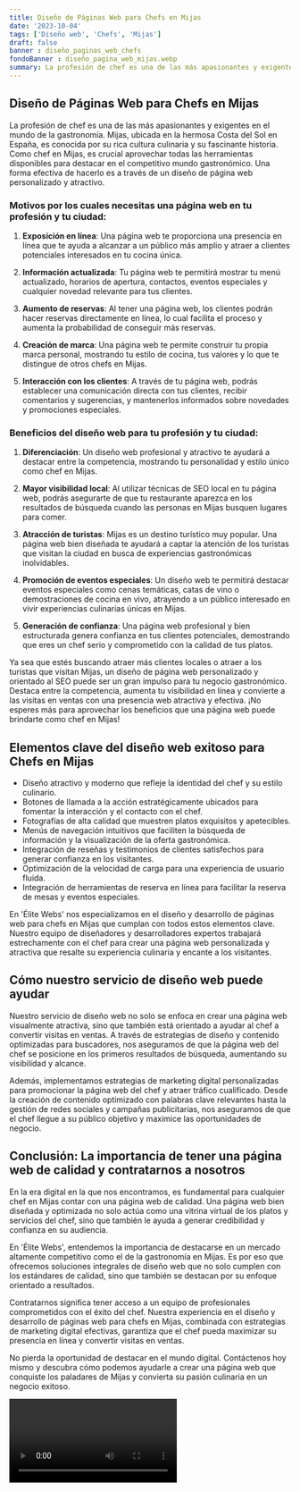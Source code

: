 ```yaml
---
title: Diseño de Páginas Web para Chefs en Mijas
date: '2023-10-04'
tags: ['Diseño web', 'Chefs', 'Mijas']
draft: false
banner : diseño_paginas_web_chefs
fondoBanner : diseño_pagina_web_mijas.webp
summary: La profesión de chef es una de las más apasionantes y exigentes en el mundo de la gastronomía. Mijas, ubicada en la hermosa Costa del Sol en España, es conocida por su rica cultura culinaria y su fascinante historia. Como chef en Mijas, es crucial aprovechar todas las herramientas disponibles para destacar en el competitivo mundo gastronómico. Una forma efectiva de hacerlo es a través de un diseño de página web personalizado y atractivo.
---
```


## Diseño de Páginas Web para Chefs en Mijas

La profesión de chef es una de las más apasionantes y exigentes en el mundo de la gastronomía. Mijas, ubicada en la hermosa Costa del Sol en España, es conocida por su rica cultura culinaria y su fascinante historia. Como chef en Mijas, es crucial aprovechar todas las herramientas disponibles para destacar en el competitivo mundo gastronómico. Una forma efectiva de hacerlo es a través de un diseño de página web personalizado y atractivo.

### Motivos por los cuales necesitas una página web en tu profesión y tu ciudad:

1. **Exposición en línea**: Una página web te proporciona una presencia en línea que te ayuda a alcanzar a un público más amplio y atraer a clientes potenciales interesados en tu cocina única.

2. **Información actualizada**: Tu página web te permitirá mostrar tu menú actualizado, horarios de apertura, contactos, eventos especiales y cualquier novedad relevante para tus clientes.

3. **Aumento de reservas**: Al tener una página web, los clientes podrán hacer reservas directamente en línea, lo cual facilita el proceso y aumenta la probabilidad de conseguir más reservas.

4. **Creación de marca**: Una página web te permite construir tu propia marca personal, mostrando tu estilo de cocina, tus valores y lo que te distingue de otros chefs en Mijas.

5. **Interacción con los clientes**: A través de tu página web, podrás establecer una comunicación directa con tus clientes, recibir comentarios y sugerencias, y mantenerlos informados sobre novedades y promociones especiales.

### Beneficios del diseño web para tu profesión y tu ciudad:

1. **Diferenciación**: Un diseño web profesional y atractivo te ayudará a destacar entre la competencia, mostrando tu personalidad y estilo único como chef en Mijas.

2. **Mayor visibilidad local**: Al utilizar técnicas de SEO local en tu página web, podrás asegurarte de que tu restaurante aparezca en los resultados de búsqueda cuando las personas en Mijas busquen lugares para comer.

3. **Atracción de turistas**: Mijas es un destino turístico muy popular. Una página web bien diseñada te ayudará a captar la atención de los turistas que visitan la ciudad en busca de experiencias gastronómicas inolvidables.

4. **Promoción de eventos especiales**: Un diseño web te permitirá destacar eventos especiales como cenas temáticas, catas de vino o demostraciones de cocina en vivo, atrayendo a un público interesado en vivir experiencias culinarias únicas en Mijas.

5. **Generación de confianza**: Una página web profesional y bien estructurada genera confianza en tus clientes potenciales, demostrando que eres un chef serio y comprometido con la calidad de tus platos.

Ya sea que estés buscando atraer más clientes locales o atraer a los turistas que visitan Mijas, un diseño de página web personalizado y orientado al SEO puede ser un gran impulso para tu negocio gastronómico. Destaca entre la competencia, aumenta tu visibilidad en línea y convierte a las visitas en ventas con una presencia web atractiva y efectiva. ¡No esperes más para aprovechar los beneficios que una página web puede brindarte como chef en Mijas!

<GifSeo />

<Cta />

## Elementos clave del diseño web exitoso para Chefs en Mijas

- Diseño atractivo y moderno que refleje la identidad del chef y su estilo culinario.
- Botones de llamada a la acción estratégicamente ubicados para fomentar la interacción y el contacto con el chef.
- Fotografías de alta calidad que muestren platos exquisitos y apetecibles.
- Menús de navegación intuitivos que faciliten la búsqueda de información y la visualización de la oferta gastronómica.
- Integración de reseñas y testimonios de clientes satisfechos para generar confianza en los visitantes.
- Optimización de la velocidad de carga para una experiencia de usuario fluida.
- Integración de herramientas de reserva en línea para facilitar la reserva de mesas y eventos especiales.

En 'Élite Webs' nos especializamos en el diseño y desarrollo de páginas web para chefs en Mijas que cumplan con todos estos elementos clave. Nuestro equipo de diseñadores y desarrolladores expertos trabajará estrechamente con el chef para crear una página web personalizada y atractiva que resalte su experiencia culinaria y encante a los visitantes.

## Cómo nuestro servicio de diseño web puede ayudar

Nuestro servicio de diseño web no solo se enfoca en crear una página web visualmente atractiva, sino que también está orientado a ayudar al chef a convertir visitas en ventas. A través de estrategias de diseño y contenido optimizadas para buscadores, nos aseguramos de que la página web del chef se posicione en los primeros resultados de búsqueda, aumentando su visibilidad y alcance.

Además, implementamos estrategias de marketing digital personalizadas para promocionar la página web del chef y atraer tráfico cualificado. Desde la creación de contenido optimizado con palabras clave relevantes hasta la gestión de redes sociales y campañas publicitarias, nos aseguramos de que el chef llegue a su público objetivo y maximice las oportunidades de negocio.

## Conclusión: La importancia de tener una página web de calidad y contratarnos a nosotros

En la era digital en la que nos encontramos, es fundamental para cualquier chef en Mijas contar con una página web de calidad. Una página web bien diseñada y optimizada no solo actúa como una vitrina virtual de los platos y servicios del chef, sino que también le ayuda a generar credibilidad y confianza en su audiencia.

En 'Élite Webs', entendemos la importancia de destacarse en un mercado altamente competitivo como el de la gastronomía en Mijas. Es por eso que ofrecemos soluciones integrales de diseño web que no solo cumplen con los estándares de calidad, sino que también se destacan por su enfoque orientado a resultados.

Contratarnos significa tener acceso a un equipo de profesionales comprometidos con el éxito del chef. Nuestra experiencia en el diseño y desarrollo de páginas web para chefs en Mijas, combinada con estrategias de marketing digital efectivas, garantiza que el chef pueda maximizar su presencia en línea y convertir visitas en ventas.

No pierda la oportunidad de destacar en el mundo digital. Contáctenos hoy mismo y descubra cómo podemos ayudarle a crear una página web que conquiste los paladares de Mijas y convierta su pasión culinaria en un negocio exitoso.

<Video />

<CtaBot job='Chefs' city='Mijas'/>

<Gmaps query='Mijas+españa+maps' />